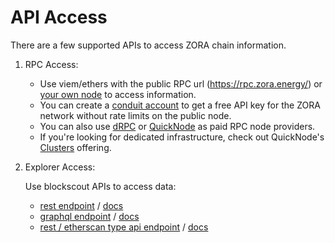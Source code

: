 # API Access

There are a few supported APIs to access ZORA chain information.

1. RPC Access:

    * Use viem/ethers with the public RPC url (https://rpc.zora.energy/) or [your own node](https://docs.conduit.xyz/guides/run-a-node/op-stack-node) to access information.
    * You can create a [conduit account](https://docs.conduit.xyz/nodes/get-api-keys) to get a free API key for the ZORA network without rate limits on the public node.
    * You can also use [dRPC](https://drpc.org/chainlist/zora) or [QuickNode](https://www.quicknode.com/chains/zora) as paid RPC node providers.
    * If you're looking for dedicated infrastructure, check out QuickNode's [Clusters](https://www.quicknode.com/clusters) offering.

2. Explorer Access:

    Use blockscout APIs to access data:

    * [rest endpoint](https://explorer.zora.energy/api-docs) / [docs](https://docs.blockscout.com/for-users/api/rest-api-endpoints)
    * [graphql endpoint](https://explorer.zora.energy/graphiql) / [docs](https://docs.blockscout.com/for-users/api/graphql) 
    * [rest / etherscan type api endpoint](https://explorer.zora.energy/api) / [docs](https://docs.blockscout.com/for-users/api/rpc-endpoints)

